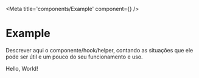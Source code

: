
<Meta title='components/Example' component={<Example />} />

# Example

Descrever aqui o componente/hook/helper, contando as situações que ele pode ser útil e um pouco do seu funcionamento e uso.

<Preview>
  <Story name='Default'>
    <Example>Hello, World!</Example>
  </Story>
</Preview>

<Props of={Example} />
